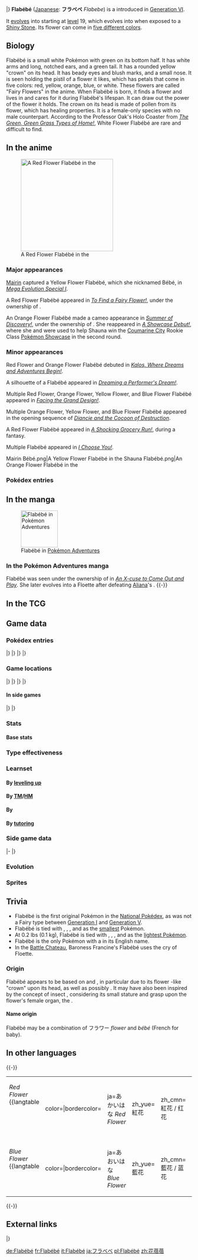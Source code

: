 {{PokémonPrevNext/Head|type=Fairy}}
{{PokémonPrevNext/Pokémon|type=Fairy|prevnum=668|prev=Pyroar|nextnum=670|next=Floette}}
|}
{{Pokémon Infobox
|name=Flabébé
|jname=フラベベ
|jtranslit=Furabebe
|tmname=Flabebe
|forme=5
|form1=Red Flower
|form2=Yellow Flower
|form3=Orange Flower
|form4=Blue Flower
|form5=White Flower
|image2=669Flabébé Yellow Flower Dream.png
|image3=669Flabébé Orange Flower Dream.png
|image4=669Flabébé Blue Flower Dream.png
|image5=669Flabébé White Flower Dream.png
|category=Single Bloom
|typebox=1
|type1=Fairy
|abilityn=d
|ability1=Flower Veil
|abilityd=Symbiosis
|ndex=669
|karea=Central
|kdex=068
|height-ftin=0'04"
|height-m=0.1
|weight-lbs=0.2
|weight-kg=0.1
|egggroupn=1
|egggroup1=Fairy
|gendercode=254
|eggcycles=20
|evtotal=1
|evsd=1
|expyield=61
|lv100exp=1,000,000
|color=White
|catchrate=225
|body=04
|pokefordex=flabebe
|generation=6
|friendship=70
}}
'''Flabébé''' ([[List of Japanese Pokémon names|Japanese]]: '''フラベベ''' ''Flabebe'') is a {{type|Fairy}} {{OBP|Pokémon|species}} introduced in [[Generation VI]].

It [[evolution|evolves]] into {{p|Floette}} starting at [[level]] 19, which evolves into {{p|Florges}} when exposed to a [[Shiny Stone]]. Its flower can come in [[List of Pokémon with form differences#Flabébé, Floette, and Florges|five different colors]].

==Biology==
Flabébé is a small white Pokémon with green on its bottom half. It has white arms and long, notched ears, and a green tail. It has a rounded yellow "crown" on its head. It has beady eyes and blush marks, and a small nose. It is seen holding the pistil of a flower it likes, which has petals that come in five colors: red, yellow, orange, blue, or white. These flowers are called "Fairy Flowers" in the anime. When Flabébé is born, it finds a flower and lives in and cares for it during Flabébé's lifespan. It can draw out the power of the flower it holds. The crown on its head is made of pollen from its flower, which has healing properties. It is a female-only species with no male counterpart. According to the Professor Oak's Holo Coaster from ''[[XY058|The Green, Green Grass Types of Home!]]'', White Flower Flabébé are rare and difficult to find.

==In the anime==
[[File:Grey Flabébé.png|thumb|left|250px|A Red Flower Flabébé in the {{pkmn|anime}}]]
===Major appearances===
[[Mairin]] captured a Yellow Flower Flabébé, which she nicknamed Bébé, in ''[[SS029|Mega Evolution Special I]]''.

A Red Flower Flabébé appeared in ''[[XY027|To Find a Fairy Flower!]]'', under the ownership of {{OBP|Grey|XY027}}.

An Orange Flower Flabébé made a cameo appearance in ''[[XY039|Summer of Discovery!]]'', under the ownership of {{an|Shauna}}. She reappeared in ''[[XY060|A Showcase Debut!]]'', where she and {{TP|Shauna|Bulbasaur}} were used to help Shauna win the [[Coumarine City]] Rookie Class [[Pokémon Showcase]] in the second round.

===Minor appearances===
Red Flower and Orange Flower Flabébé debuted in ''[[XY001|Kalos, Where Dreams and Adventures Begin!]]''.

A silhouette of a Flabébé appeared in ''[[XY047|Dreaming a Performer's Dream!]]''.

Multiple Red Flower, Orange Flower, Yellow Flower, and Blue Flower Flabébé appeared in ''[[XY054|Facing the Grand Design!]]''.

Multiple Orange Flower, Yellow Flower, and Blue Flower Flabébé appeared in the opening sequence of ''[[M17|Diancie and the Cocoon of Destruction]]''.

A Red Flower Flabébé appeared in ''[[SM006|A Shocking Grocery Run!]]'', during a fantasy.

Multiple Flabébé appeared in ''[[M20|I Choose You!]]''.

<gallery>
Mairin Bébé.png|A Yellow Flower Flabébé in the {{pkmn|anime}}
Shauna Flabébé.png|An Orange Flower Flabébé in the {{pkmn|anime}}
</gallery>

===Pokédex entries===
{{Animedexheader|Kalos}}
{{Animedexbody|XY027|Flabébé|Serena's Pokédex|Flabébé, the Single Bloom Pokémon. Flabébé chooses a favorite flower at the beginning of its life and takes care of it from then on.}}
{{Animedexfooter/Pokémon|''XY''|Kalos}}

==In the manga==
[[File:Trevor Flabébé Adventures.png|thumb|100px|Flabébé in [[Pokémon Adventures]]]]
===In the Pokémon Adventures manga===
Flabébé was seen under the ownership of {{adv|Trevor}} in ''[[PAXY01|An X-cuse to Come Out and Play]]''. She later evolves into a Floette after defeating [[Aliana]]'s {{p|Diggersby}}.
{{-}}

==In the TCG==
{{main|Flabébé (TCG)}}

==Game data==
===Pokédex entries===
{{Dex/Header|type=fairy}}
{{Dex/NA|gen=VI}}
{{Dex/Gen|gen=VI}}
{{Dex/Entry1|v=X|t=FFF|entry=It draws out and controls the hidden power of flowers. The flower Flabébé holds is most likely part of its body.}}
{{Dex/Entry1|v=Y|entry=When it finds a flower it likes, it dwells on that flower its whole life long. It floats in the wind's embrace with an untroubled heart.}}
{{Dex/Entry1|v=Omega Ruby|t=FFF|entry=It draws out and controls the hidden power of flowers. The flower Flabébé holds is most likely part of its body.}}
{{Dex/Entry1|v=Alpha Sapphire|t=FFF|entry=When it finds a flower it likes, it dwells on that flower its whole life long. It floats in the wind's embrace with an untroubled heart.}}
|}
|}
{{Dex/Gen|gen=VII}}
{{Dex/Entry1|v=Ultra Sun|entry=It's not safe without the power of a flower, but it will keep traveling around until it finds one with the color and shape it wants.}}
{{Dex/Entry1|v=Ultra Moon|entry=Flabébé wears a crown made from pollen it's collected from its flower. The crown has hidden healing properties.}}
|}
|}
{{Dex/Footer}}

===Game locations===
{{Availability/Header|type=fairy}}
{{Availability/NA|gen=VI}}
{{Availability/Gen|gen=VI}}
{{Availability/Entry2|v=X|v2=Y|t=FFF|area=[[Route]]s {{rtn|4|Kalos}} and {{rtn|7|kalos}} (yellow flowers; Yellow Flower, Orange Flower, White Flower)<br>{{rt|4|Kalos}} (red flowers; Red Flower, Orange Flower, White Flower)<br>{{rt|7|kalos}} (tall grass; Orange Flower, White Flower)<br>{{rt|7|kalos}} (purple flowers; Blue Flower, Orange Flower, White Flower)}}
{{Availability/Entry2/None||v=Omega Ruby|v2=Alpha Sapphire}}
|}
|}
{{Availability/Gen|gen=VII}}
{{Availability/Entry2/None|v=Sun|v2=Moon}}
{{Availability/Entry2|v=Ultra Sun|v2=Ultra Moon|area=[[Melemele Meadow]] (Yellow Flower, Orange Flower, White Flower)}}
|}
|}
{{Availability/Footer}}

====In side games====
{{Availability/Header|type=Fairy}}
{{Availability/NA|gen=VI}}
{{Availability/Gen|gen=VI}}
{{Availability/Entry1|1|v=Battle Trozei|color={{defense color}}|area=[[Sky-High Ruins#Stage 4|Sky-High Ruins: Stage 4]]}}
{{Availability/Entry1|1|v=Shuffle|color={{beauty color}}|area=[[Roseus Center|Roseus Center: Stage 262]]<br>Event: [[Special Stages#24th release|''Pokémon Safari'']] <small>(24th release; Winking)</small>}}
{{Availability/Entry1|1|v=Rumble World|color={{fire color}}|area=[[Leafy Expanse#Royal Garden|Leafy Expanse: Royal Garden]] <small>(All Areas)</small>, [[Dark Land#Boundless Prairie|Dark Land: Boundless Prairie]] <small>(All Areas)</small>}}
|}
|}
{{Availability/Footer}}

===Stats===
====Base stats====
{{BaseStats
|type=Fairy
|HP=     44
|Attack= 38
|Defense=39
|SpAtk=  61
|SpDef=  79
|Speed=  42}}

===Type effectiveness===
{{TypeEffectiveness
|type1=Fairy
|Normal=  100
|Flying=  100
|Fighting= 50
|Ground=  100
|Rock=    100
|Bug=      50
|Poison=  200
|Ghost=   100
|Steel=   200
|Fire=    100
|Water=   100
|Grass=   100
|Electric=100
|Psychic= 100
|Ice=     100
|Dragon=    0
|Dark=     50
|Fairy=   100
|notes=yes
|fairy=yes
|newdragon=1}}

===Learnset===
====By [[Level|leveling up]]====
{{learnlist/levelh/7|Flabébé|Fairy|Fairy|6}}
{{learnlist/level7|1|Tackle|Normal|Physical|40|100|35}}
{{learnlist/level7|1|Vine Whip|Grass|Physical|45|100|25}}
{{learnlist/level7|6|Fairy Wind|Fairy|Special|40|100|30||'''}}
{{learnlist/level7|10|Lucky Chant|Normal|Status|&mdash;|&mdash;|30}}
{{learnlist/level7|15|Razor Leaf|Grass|Physical|55|95|25}}
{{learnlist/level7|20|Wish|Normal|Status|&mdash;|&mdash;|10}}
{{learnlist/level7|22|Magical Leaf|Grass|Special|60|&mdash;|20}}
{{learnlist/level7|24|Grassy Terrain|Grass|Status|&mdash;|&mdash;|10}}
{{learnlist/level7|28|Petal Blizzard|Grass|Physical|90|100|15}}
{{learnlist/level7|33|Aromatherapy|Grass|Status|&mdash;|&mdash;|5}}
{{learnlist/level7|37|Misty Terrain|Fairy|Status|&mdash;|&mdash;|10}}
{{learnlist/level7|41|Moonblast|Fairy|Special|95|100|15||'''}}
{{learnlist/level7|45|Petal Dance|Grass|Special|120|100|10}}
{{learnlist/level7|48|Solar Beam|Grass|Special|120|100|10}}
{{learnlist/levelf/7|Flabébé|Fairy|Fairy|6}}

====By [[TM]]/[[HM]]====
{{learnlist/tmh/7|Flabébé|Fairy|Fairy|6}}
{{learnlist/tm7|TM04|Calm Mind|Psychic|Status|&mdash;|&mdash;|20}}
{{learnlist/tm7|TM06|Toxic|Poison|Status|&mdash;|90|10}}
{{learnlist/tm7|TM10|Hidden Power|Normal|Special|60|100|15}}
{{learnlist/tm7|TM11|Sunny Day|Fire|Status|&mdash;|&mdash;|5}}
{{learnlist/tm7|TM17|Protect|Normal|Status|&mdash;|&mdash;|10}}
{{learnlist/tm7|TM18|Rain Dance|Water|Status|&mdash;|&mdash;|5}}
{{learnlist/tm7|TM20|Safeguard|Normal|Status|&mdash;|&mdash;|25}}
{{learnlist/tm7|TM21|Frustration|Normal|Physical|&mdash;|100|20}}
{{learnlist/tm7|TM22|Solar Beam|Grass|Special|120|100|10}}
{{learnlist/tm7|TM27|Return|Normal|Physical|&mdash;|100|20}}
{{learnlist/tm7|TM29|Psychic|Psychic|Special|90|100|10}}
{{learnlist/tm7|TM32|Double Team|Normal|Status|&mdash;|&mdash;|15}}
{{learnlist/tm7|TM42|Facade|Normal|Physical|70|100|20}}
{{learnlist/tm7|TM44|Rest|Psychic|Status|&mdash;|&mdash;|10}}
{{learnlist/tm7|TM45|Attract|Normal|Status|&mdash;|100|15}}
{{learnlist/tm7|TM48|Round|Normal|Special|60|100|15}}
{{learnlist/tm7|TM49|Echoed Voice|Normal|Special|40|100|15}}
{{learnlist/tm7|TM53|Energy Ball|Grass|Special|90|100|10}}
{{learnlist/tm7|TM86|Grass Knot|Grass|Special|&mdash;|100|20}}
{{learnlist/tm7|TM87|Swagger|Normal|Status|&mdash;|85|15}}
{{learnlist/tm7|TM88|Sleep Talk|Normal|Status|&mdash;|&mdash;|10}}
{{learnlist/tm7|TM90|Substitute|Normal|Status|&mdash;|&mdash;|10}}
{{learnlist/tm7|TM96|Nature Power|Normal|Status|&mdash;|&mdash;|20}}
{{learnlist/tm7|TM99|Dazzling Gleam|Fairy|Special|80|100|10||'''}}
{{learnlist/tm7|TM100|Confide|Normal|Status|&mdash;|&mdash;|20}}
{{learnlist/tmf/7|Flabébé|Fairy|Fairy|6}}

====By {{pkmn|breeding}}====
{{learnlist/breedh/7|Flabébé|Fairy|Fairy|6}}
{{learnlist/breed7|{{MSP|183|Marill}}|Camouflage|Normal|Status|&mdash;|&mdash;|20|*}}
{{learnlist/breed7|{{MSP|300|Skitty}}|Captivate|Normal|Status|&mdash;|100|20}}
{{learnlist/breed7|{{MSP|300|Skitty}}{{MSP|311|Plusle}}{{MSP|312|Minun}}|Copycat|Normal|Status|&mdash;|&mdash;|20}}
{{learnlist/breed7|{{MSP|702|Dedenne}}|Tearful Look|Normal|Status|—|—|20|*{{sup/7|USUM}}}}
{{learnlist/breedf/7|Flabébé|Fairy|Fairy|6}}

====By [[Move Tutor|tutoring]]====
{{learnlist/tutorh/7|Flabébé|Fairy|Fairy|6}}
{{learnlist/tutor7|After You|Normal|Status|—|—|15|||no|yes}}
{{learnlist/tutor7|Ally Switch|Psychic|Status|—|—|15|||no|yes}}
{{learnlist/tutor7|Covet|Normal|Physical|60|100|25|||no|yes}}
{{learnlist/tutor7|Endeavor|Normal|Physical|—|100|5|||no|yes}}
{{learnlist/tutor7|Giga Drain|Grass|Special|75|100|10|||no|yes}}
{{learnlist/tutor7|Heal Bell|Normal|Status|—|—|5|||no|yes}}
{{learnlist/tutor7|Helping Hand|Normal|Status|—|—|20|||no|yes}}
{{learnlist/tutor7|Magic Coat|Psychic|Status|—|—|15|||no|yes}}
{{learnlist/tutor7|Seed Bomb|Grass|Physical|80|100|15|||no|yes}}
{{learnlist/tutor7|Snore|Normal|Special|50|100|15|||no|yes}}
{{learnlist/tutor7|Synthesis|Grass|Status|—|—|5|||no|yes}}
{{learnlist/tutor7|Worry Seed|Grass|Status|—|100|10|||no|yes}}
{{learnlist/tutorf/7|Flabébé|Fairy|Fairy|6}}

===Side game data===
{{Spindata/Head|type=Fairy}}
{{Template:Spindata/Battle Trozei|col=6|type=Fairy|ndex=669
|power=1
}}
|-
{{Spindata/Shuffle|col=3|type=Fairy|ndex=669|num=383
|min=50
|max=100
|raisemaxlevel=5
|skill=Quirky
|skilldesc=Sometimes erases one extra matching Pokémon elsewhere.
}}
{{Spindata/Shuffle|col=3|type=Fairy|ndex=669Winking|num=383
|min=50
|max=100
|raisemaxlevel=5
|skill=Mega Boost++
|skilldesc=Fills the Mega Gauge of same type of Pokémon even more.
}}
|}

===Evolution===
{{Evobox-3
|type1=Fairy
|pictype=art
|no1=669
|name1=Flabébé
|type1-1=Fairy
|evo1={{bag|Rare Candy}}<br>{{color2|000|Level|Level 19}}
|no2=670
|name2=Floette
|type1-2=Fairy
|evo2={{bag|Shiny Stone}}<br>{{color2|000|Shiny Stone}}
|no3=671
|name3=Florges
|type1-3=Fairy
}}

===Sprites===
{{Spritebox/Header|type=fairy}}
{{Spritebox/NA|gen=VI}}
{{Spritebox/6/5Forms|ndex=669|form1=Y|form2=O|form3=B|form4=W}}
{{Spritebox/7/5Forms|ndex=669|form1=Y|form2=O|form3=B|form4=W}}
{{Spritebox/Footer|669|Flabébé}}

==Trivia==
* Flabébé is the first original {{t|Fairy}} Pokémon in the [[National Pokédex]], as {{p|Clefairy}} was not a Fairy type between [[Generation I]] and [[Generation V]].
* Flabébé is tied with {{p|Joltik}}, {{p|Cutiefly}}, {{p|Comfey}}, and {{p|Cosmoem}} as the [[List of Pokémon by height|smallest]] Pokémon.
* At 0.2&nbsp;lbs (0.1&nbsp;kg), Flabébé is tied with {{p|Gastly}}, {{p|Haunter}}, {{p|Cosmog}}, and {{p|Kartana}} as the [[List of Pokémon by weight|lightest Pokémon]].
* Flabébé is the only Pokémon with a {{wp|Diacritic|diacritical mark}} in its English name.
* In the [[Battle Chateau]], Baroness Francine's Flabébé uses the cry of Floette.

===Origin===
Flabébé appears to be based on {{wp|fairy|fairies}} and {{wp|nymphs}}, in particular {{wp|Antheia}} due to its flower {{wp|Wreath (attire)|wreath}}-like "crown" upon its head, as well as possibly {{wp|Chloris#Chloris (Nymph)|Chloris}}. It may have also been inspired by the concept of insect {{wp|pollination}}, considering its small stature and grasp upon the flower's female organ, the {{wp|Stigma (botany)|stigma}}.

====Name origin====
Flabébé may be a combination of フラワー ''flower'' and ''bébé'' (French for baby).

==In other languages==
{{Other languages|type=fairy|type2=fairy
|ja=フラベベ ''Flabebe''|jameaning=From フラワー ''flower'' and {{tt|''bébé''|French for baby}}
|fr=Flabébé|frmeaning=Same as Japanese name
|es=Flabébé|esmeaning=Same as Japanese name
|de=Flabébé|demeaning=Same as Japanese name
|it=Flabébé|itmeaning=Same as Japanese name
|ko=플라베베 ''Peullabebe''|komeaning=From its Japanese name
|zh_cmn=花蓓蓓 ''Huābèibèi''|zh_cmnmeaning=Similar to its Japanese name. Also from {{tt|花 ''huā''|flower}} and {{tt|蓓 ''bèi''|bud}}
|zh_yue=花蓓蓓 ''Fāpúihpúih''|zh_yuemeaning=Similar to its Japanese name. Also from {{tt|花 ''fā''|flower}} and {{tt|蓓 ''púih''|bud}}
|hi=फ्लबेबे ''Flabébé''|himeaning=Transcription of English name
|ru=Флабебе ''Flabebe''|rumeaning=Transcription of English name
}}
{{-}}
{| style="float:left"
|-
| style="vertical-align:top" |
''Red Flower''
{{langtable
|color={{fairy color}}|bordercolor={{red color dark}}
|ja=あかいはな ''Red Flower''
|zh_yue=紅花 ''{{tt|Hùhng Fā|Red Flower}}''
|zh_cmn=紅花 / 红花 ''{{tt|Hóng Huā|Red Flower}}''
|fr=Fleur Rouge
|de=Rotblütler
|ko=빨간 꽃 ''Red Flower''
|it=Fiore Rosso
|es=Flor Roja
}}
| style="vertical-align:top" |
''Yellow Flower''
{{langtable
|color={{fairy color}}|bordercolor={{yellow color dark}}
|ja=きいろのはな ''Yellow Flower''
|zh_yue=黃花 ''{{tt|Wòhng Fā|Yellow Flower}}''
|zh_cmn=黃花 / 黄花 ''{{tt|Huáng Huā|Yellow Flower}}''
|fr=Fleur Jaune
|de=Gelbblütler
|ko=노란 꽃 ''Yellow Flower''
|it=Fiore Giallo
|es=Flor Amarilla
}}
| style="vertical-align:top" |
''Orange Flower''
{{langtable
|color={{fairy color}}|bordercolor={{orange color dark}}
|ja=オレンジいろのはな ''Orange Flower''
|zh_yue=橙花 ''{{tt|Cháang Fā|Orange Flower}}''
|zh_cmn=橙花 ''{{tt|Chéng Huā|Orange Flower}}''
|fr=Fleur Orange
|de=Orangeblütler
|ko=오렌지색 꽃 ''Orange Flower''
|it=Fiore Arancione
|es=Flor Naranja
}}
|-
| style="vertical-align:top" |
''Blue Flower''
{{langtable
|color={{fairy color}}|bordercolor={{blue color dark}}
|ja=あおいはな ''Blue Flower''
|zh_yue=藍花 ''{{tt|Làahm Fā|Blue Flower}}''
|zh_cmn=藍花 / 蓝花 ''{{tt|Lán Huā|Blue Flower}}''
|fr=Fleur Bleue
|de=Blaublütler
|ko=파란 꽃 ''Blue Flower''
|it=Fiore Blu
|es=Flor Azul
}}
| style="vertical-align:top" |
''White Flower''
{{langtable
|color={{fairy color}}|bordercolor={{white color dark}}
|ja=しろいはな ''White Flower''
|zh_yue=白花 ''{{tt|Baahk Fā|White Flower}}''
|zh_cmn=白花 ''{{tt|Bái Huā|White Flower}}''
|fr=Fleur Blanche
|de=Weißblütler
|ko=하얀 꽃 ''White Flower''
|it=Fiore Bianco
|es=Flor Blanca
}}
|}{{-}}

==External links==

{{PokémonPrevNext/Head|type=Fairy}}
{{PokémonPrevNext/Pokémon|type=Fairy|prevnum=668|prev=Pyroar|nextnum=670|next=Floette}}
|}
{{Project Pokédex notice}}

[[de:Flabébé]]
[[fr:Flabébé]]
[[it:Flabébé]]
[[ja:フラベベ]]
[[pl:Flabébé]]
[[zh:花蓓蓓]]